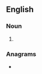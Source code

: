 {{also|Sultanates}}
==English==

===Noun===
{{head|en|noun form}}

# {{plural of|sultanate|lang=en}}

===Anagrams===
* {{anagrams|en|a=aaelnssttu|tantaluses}}